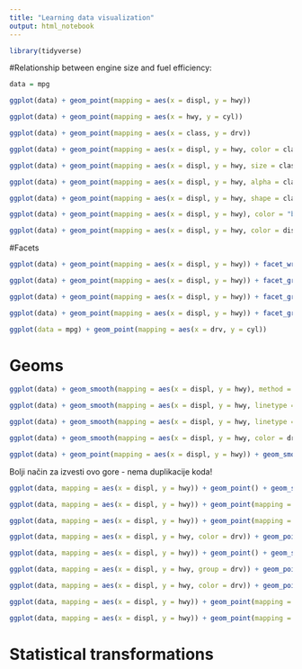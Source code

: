 ```yaml
---
title: "Learning data visualization"
output: html_notebook
---
```


```r
library(tidyverse)
```


#Relationship between engine size and fuel efficiency:

```r
data = mpg

ggplot(data) + geom_point(mapping = aes(x = displ, y = hwy))
```

```r
ggplot(data) + geom_point(mapping = aes(x = hwy, y = cyl))
```
```r
ggplot(data) + geom_point(mapping = aes(x = class, y = drv))
```

```r
ggplot(data) + geom_point(mapping = aes(x = displ, y = hwy, color = class))
```

```r
ggplot(data) + geom_point(mapping = aes(x = displ, y = hwy, size = class))
```
```r
ggplot(data) + geom_point(mapping = aes(x = displ, y = hwy, alpha = class))
```
```r
ggplot(data) + geom_point(mapping = aes(x = displ, y = hwy, shape = class))
```
```r
ggplot(data) + geom_point(mapping = aes(x = displ, y = hwy), color = "blue")
```

```r
ggplot(data) + geom_point(mapping = aes(x = displ, y = hwy, color = displ < 5))
```

#Facets

```r
ggplot(data) + geom_point(mapping = aes(x = displ, y = hwy)) + facet_wrap(~ class, nrow = 3)
```

```r
ggplot(data) + geom_point(mapping = aes(x = displ, y = hwy)) + facet_grid(drv ~ cyl)
```

```r
ggplot(data) + geom_point(mapping = aes(x = displ, y = hwy)) + facet_grid(. ~ cyl)
```

```r
ggplot(data) + geom_point(mapping = aes(x = displ, y = hwy)) + facet_grid(. ~ displ)
```

```r
ggplot(data = mpg) + geom_point(mapping = aes(x = drv, y = cyl))
```

# Geoms

```r
ggplot(data) + geom_smooth(mapping = aes(x = displ, y = hwy), method = loess)
```

```r
ggplot(data) + geom_smooth(mapping = aes(x = displ, y = hwy, linetype = drv))
```

```r
ggplot(data) + geom_smooth(mapping = aes(x = displ, y = hwy, linetype = drv, color = drv), method = loess) + geom_point(mapping = aes(x = displ, y = hwy, color = drv))
```

```r
ggplot(data) + geom_smooth(mapping = aes(x = displ, y = hwy, color = drv), show.legend = F, method = loess)
```

```r
ggplot(data) + geom_point(mapping = aes(x = displ, y = hwy)) + geom_smooth(mapping = aes( x = displ, y = hwy))
```

Bolji način za izvesti ovo gore - nema duplikacije koda!

```r
ggplot(data, mapping = aes(x = displ, y = hwy)) + geom_point() + geom_smooth(method = loess)
```

```r
ggplot(data, mapping = aes(x = displ, y = hwy)) + geom_point(mapping = aes(color = class)) + geom_smooth()
```

```r
ggplot(data, mapping = aes(x = displ, y = hwy)) + geom_point(mapping = aes(color = class)) + geom_smooth(data = filter(data, class == "suv"), color = "red")
```

```r
ggplot(data, mapping = aes(x = displ, y = hwy, color = drv)) + geom_point() + geom_smooth(se = F)
```

```r
ggplot(data, mapping = aes(x = displ, y = hwy)) + geom_point() + geom_smooth(se = F, method = loess) 
```

```r
ggplot(data, mapping = aes(x = displ, y = hwy, group = drv)) + geom_point() + geom_smooth(se = F, method = loess)
```

```r
ggplot(data, mapping = aes(x = displ, y = hwy, color = drv)) + geom_point() + geom_smooth(se = F, method = loess)
```

```r
ggplot(data, mapping = aes(x = displ, y = hwy)) + geom_point(mapping = aes(color = drv)) + geom_smooth(se = F, method = loess)
```

```r
ggplot(data, mapping = aes(x = displ, y = hwy)) + geom_point(mapping = aes(color = drv)) + geom_smooth(mapping = aes(linetype = drv), se = F, method = loess)
```

# Statistical transformations

```r

```

